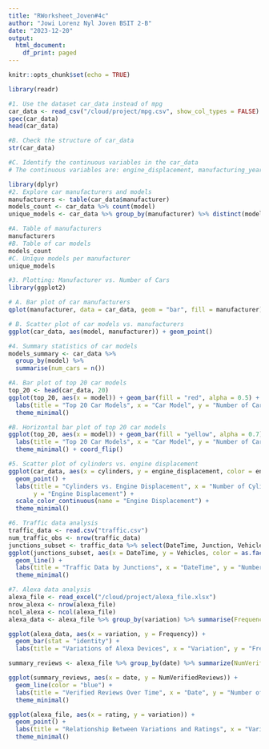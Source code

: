 ```yaml
---
title: "RWorksheet_Joven#4c"
author: "Jowi Lorenz Nyl Joven BSIT 2-B"
date: "2023-12-20"
output:
  html_document:
    df_print: paged
---
```


```r
knitr::opts_chunk$set(echo = TRUE)
```
```R
library(readr)

#1. Use the dataset car_data instead of mpg
car_data <- read_csv("/cloud/project/mpg.csv", show_col_types = FALSE)
spec(car_data)
head(car_data)

#B. Check the structure of car_data
str(car_data)

#C. Identify the continuous variables in the car_data
# The continuous variables are: engine_displacement, manufacturing_year, cylinders, city_mpg, highway_mpg
```

```r
library(dplyr)
#2. Explore car manufacturers and models
manufacturers <- table(car_data$manufacturer)
models_count <- car_data %>% count(model)
unique_models <- car_data %>% group_by(manufacturer) %>% distinct(model)

#A. Table of manufacturers
manufacturers
#B. Table of car models
models_count
#C. Unique models per manufacturer
unique_models
```

```r
#3. Plotting: Manufacturer vs. Number of Cars
library(ggplot2)

# A. Bar plot of car manufacturers
qplot(manufacturer, data = car_data, geom = "bar", fill = manufacturer)

# B. Scatter plot of car models vs. manufacturers
ggplot(car_data, aes(model, manufacturer)) + geom_point()
```


```r
#4. Summary statistics of car models
models_summary <- car_data %>%
  group_by(model) %>%
  summarise(num_cars = n())

#A. Bar plot of top 20 car models
top_20 <- head(car_data, 20)
ggplot(top_20, aes(x = model)) + geom_bar(fill = "red", alpha = 0.5) +
  labs(title = "Top 20 Car Models", x = "Car Model", y = "Number of Cars") +
  theme_minimal()

#B. Horizontal bar plot of top 20 car models
ggplot(top_20, aes(x = model)) + geom_bar(fill = "yellow", alpha = 0.7) + 
  labs(title = "Top 20 Car Models", x = "Car Model", y = "Number of Cars") +
  theme_minimal() + coord_flip()
```


```r
#5. Scatter plot of cylinders vs. engine displacement
ggplot(car_data, aes(x = cylinders, y = engine_displacement, color = engine_displacement)) +
  geom_point() +
  labs(title = "Cylinders vs. Engine Displacement", x = "Number of Cylinders",
       y = "Engine Displacement") +
  scale_color_continuous(name = "Engine Displacement") +
  theme_minimal()
```


```r
#6. Traffic data analysis
traffic_data <- read.csv("traffic.csv")
num_traffic_obs <- nrow(traffic_data)
junctions_subset <- traffic_data %>% select(DateTime, Junction, Vehicles)
ggplot(junctions_subset, aes(x = DateTime, y = Vehicles, color = as.factor(Junction), group = Junction)) +
  geom_line() +
  labs(title = "Traffic Data by Junctions", x = "DateTime", y = "Number of Vehicles") +
  theme_minimal()
```


```r
#7. Alexa data analysis
alexa_file <- read_excel("/cloud/project/alexa_file.xlsx")
nrow_alexa <- nrow(alexa_file)
ncol_alexa <- ncol(alexa_file)
alexa_data <- alexa_file %>% group_by(variation) %>% summarise(Frequency = n())

ggplot(alexa_data, aes(x = variation, y = Frequency)) +
  geom_bar(stat = "identity") +
  labs(title = "Variations of Alexa Devices", x = "Variation", y = "Frequency")

summary_reviews <- alexa_file %>% group_by(date) %>% summarize(NumVerifiedReviews = n())

ggplot(summary_reviews, aes(x = date, y = NumVerifiedReviews)) +
  geom_line(color = "blue") +
  labs(title = "Verified Reviews Over Time", x = "Date", y = "Number of Verified Reviews") +
  theme_minimal()

ggplot(alexa_file, aes(x = rating, y = variation)) +
  geom_point() +
  labs(title = "Relationship Between Variations and Ratings", x = "Variation", y = "Rating") +
  theme_minimal()
```




